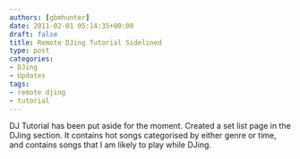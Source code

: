 ```yaml
---
authors: [gbmhunter]
date: 2011-02-01 05:14:35+00:00
draft: false
title: Remote DJing Tutorial Sidelined
type: post
categories:
- DJing
- Updates
tags:
- remote djing
- tutorial
---
```


DJ Tutorial has been put aside for the moment. Created a set list page in the DJing section. It contains hot songs categorised by either genre or time, and contains songs that I am likely to play while DJing.
